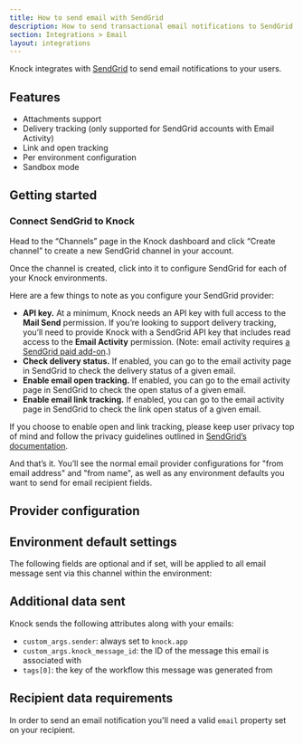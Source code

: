 ```yaml
---
title: How to send email with SendGrid
description: How to send transactional email notifications to SendGrid with Knock
section: Integrations > Email
layout: integrations
---
```



Knock integrates with [SendGrid](https://sendgrid.com) to send email notifications to your users.

## Features

- Attachments support
- Delivery tracking (only supported for SendGrid accounts with Email Activity)
- Link and open tracking
- Per environment configuration
- Sandbox mode

## Getting started

### Connect SendGrid to Knock

Head to the “Channels” page in the Knock dashboard and click “Create channel” to create a new SendGrid channel in your account.

Once the channel is created, click into it to configure SendGrid for each of your Knock environments.

Here are a few things to note as you configure your SendGrid provider:

- **API key.** At a minimum, Knock needs an API key with full access to the **Mail Send** permission. If you’re looking to support delivery tracking, you’ll need to provide Knock with a SendGrid API key that includes read access to the **Email Activity** permission. (Note: email activity requires [a SendGrid paid add-on](https://sendgrid.com/solutions/add-ons/30-days-additional-email-activity-history/).)
- **Check delivery status.** If enabled, you can go to the email activity page in SendGrid to check the delivery status of a given email.
- **Enable email open tracking.** If enabled, you can go to the email activity page in SendGrid to check the open status of a given email.
- **Enable email link tracking.** If enabled, you can go to the email activity page in SendGrid to check the link open status of a given email.

If you choose to enable open and link tracking, please keep user privacy top of mind and follow the privacy guidelines outlined in [SendGrid’s documentation](https://docs.sendgrid.com/ui/account-and-settings/tracking).

And that’s it. You’ll see the normal email provider configurations for "from email address" and "from name", as well as any environment defaults you want to send for email recipient fields.

## Provider configuration

<Attributes>
  <Attribute
    name="API key"
    type="string*"
    description="The API key for your SendGrid account"
  />
  <Attribute
    name="Check delivery status"
    type="boolean"
    description="When set will attempt to check for the delivery status of a message. Only applicable for paid plans."
  />
  <Attribute
    name="Open tracking"
    type="boolean"
    description="Should the provider track opens on their service?"
  />
  <Attribute
    name="Link tracking"
    type="boolean"
    description="Should the provider track link clicks on their service?"
  />
  <Attribute
    name="From email address"
    type="string | liquid*"
    description="The sender email address (can use Liquid tags)"
  />
  <Attribute
    name="From name"
    type="string | liquid"
    description="The sender name (can use Liquid tags)"
  />
</Attributes>

## Environment default settings

The following fields are optional and if set, will be applied to all email message sent via this channel within the environment:

<Attributes>
  <Attribute
    name="Reply to address"
    type="string | liquid"
    description="The reply-to email address (can use Liquid tags)"
  />
  <Attribute
    name="CC address"
    type="string | liquid"
    description="The cc email address (can use Liquid tags)"
  />
  <Attribute
    name="BCC address"
    type="string | liquid"
    description="The bcc email address (can use Liquid tags)"
  />
</Attributes>

## Additional data sent

Knock sends the following attributes along with your emails:

- `custom_args.sender`: always set to `knock.app`
- `custom_args.knock_message_id`: the ID of the message this email is associated with
- `tags[0]`: the key of the workflow this message was generated from

## Recipient data requirements

In order to send an email notification you'll need a valid `email` property set on your recipient.
